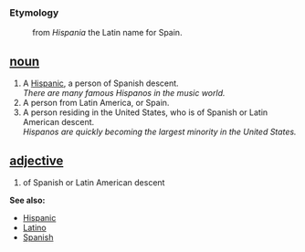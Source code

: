 === Etymology ===
: from ''Hispania'' the Latin name for Spain.

== [[noun]]== 
# A [[Hispanic]], a person of Spanish descent.<br>''There are many famous Hispanos in the music world.''
# A person from Latin America, or Spain.
# A person residing in the United States, who is of Spanish or Latin American descent. <br>''Hispanos are quickly becoming the largest minority in the United States.''

== [[adjective]] == 
# of Spanish or Latin American descent 

'''See also:'''
* [[Hispanic]]
* [[Latino]]
* [[Spanish]]